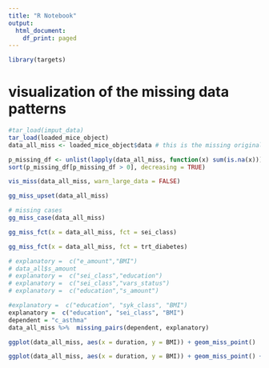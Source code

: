 ```yaml
---
title: "R Notebook"
output:
  html_document:
    df_print: paged
---
```


```r
library(targets)
```


# visualization of the missing data patterns

```r
#tar_load(imput_data)
tar_load(loaded_mice_object)
data_all_miss <- loaded_mice_object$data # this is the missing original data
```


```r
p_missing_df <- unlist(lapply(data_all_miss, function(x) sum(is.na(x))))/nrow(data_all_miss)
sort(p_missing_df[p_missing_df > 0], decreasing = TRUE)
```
```r
vis_miss(data_all_miss, warn_large_data = FALSE)
```

```r
gg_miss_upset(data_all_miss)
```

```r
# missing cases
gg_miss_case(data_all_miss)
```

```r
gg_miss_fct(x = data_all_miss, fct = sei_class)
```

```r
gg_miss_fct(x = data_all_miss, fct = trt_diabetes)
```

<!-- ```{r} -->
<!-- explanatory =  c("asthma_treatmnt","e_amount", "age_group", "poll_exp", "varq10b","smoke_expwork") -->
<!-- dependent = "asthma" -->
<!-- data_all %>%  missing_pairs(dependent, explanatory) -->
<!-- ``` -->

```r
# explanatory =  c("e_amount","BMI")
# data_all$s_amount
# explanatory =  c("sei_class","education")
# explanatory =  c("sei_class","vars_status")
# explanatory =  c("education","s_amount")

#explanatory =  c("education", "syk_class", "BMI")
explanatory =  c("education", "sei_class", "BMI")
dependent = "c_asthma"
data_all_miss %>%  missing_pairs(dependent, explanatory)
```


```r
ggplot(data_all_miss, aes(x = duration, y = BMI)) + geom_miss_point()
```

```r
ggplot(data_all_miss, aes(x = duration, y = BMI)) + geom_miss_point() + facet_wrap(~education)
```



<!-- # visualization after imputation -->

<!-- ```{r} -->
<!-- #tar_load(density_plot) -->
<!-- #density_plot -->
<!-- ``` -->

<!-- ```{r} -->
<!-- stripplot(loaded_mice_object, pch = 20, cex = 1.2) -->
<!-- ``` -->

<!-- ```{r} -->
<!-- df_1 <- data_all_miss %>% select(c(BMI, duration)) %>% rename(varduration_imp = duration) %>% -->
<!--   mutate(varduration_imp = as.logical(ifelse(is.na(varduration_imp),"TRUE","FALSE"))) %>% rownames_to_column() -->
<!-- # SELECT A SPECIFIC SAMPLE -->
<!-- imp_data <- complete(loaded_mice_object, 1) -->
<!-- df_2 <- imp_data %>% select(duration, BMI) %>% rownames_to_column() -->
<!-- df <- left_join(df_1,df_2) -->
<!-- df <- as.data.frame(df) -->
<!-- vars <- c("BMI","duration","varduration_imp") -->
<!-- VIM::marginplot(df[,vars], delimiter="imp", alpha=0.6, pch=c(19)) -->
<!-- ``` -->


<!-- ```{r} -->
<!-- df_1 <- data_all_miss %>% select(c(BMI, age)) %>% rename(BMI_imp = BMI) %>% -->
<!--   mutate(BMI_imp = as.logical(ifelse(is.na(BMI_imp),"TRUE","FALSE"))) %>% rownames_to_column() -->
<!-- df_2 <- imp_data %>% select(age, BMI) %>% rownames_to_column() -->
<!-- df <- left_join(df_1,df_2) -->

<!-- df <- as.data.frame(df) -->
<!-- vars <- c("age", "BMI","BMI_imp") -->
<!-- marginplot(df[,vars], delimiter="imp", alpha=0.6, pch=c(19)) -->
<!-- ``` -->


<!-- ```{r} -->
<!-- df_3 <- data_all_miss %>% select(c(duration, BMI)) %>% rename(BMI_imp = BMI, duration_imp = duration) %>% mutate(BMI_imp = as.logical(ifelse(is.na(BMI_imp),"TRUE","FALSE"))) %>% mutate(duration_imp = as.logical(ifelse(is.na(duration_imp),"TRUE","FALSE"))) %>% rownames_to_column() -->

<!-- df_4 <- imp_data %>% select(duration, BMI) %>% rownames_to_column() -->
<!-- df <- left_join(df_3,df_4) -->

<!-- df <- as.data.frame(df) -->
<!-- #vars <- c("BMI","duration","BMI_imp") -->
<!-- vars <- c("BMI","duration","duration_imp") -->
<!-- #vars <- c("duration","BMI","duration_imp") -->
<!-- # imputting values in sleep dataset using knn -->
<!-- histMiss(df[,vars], delimiter="imp", selection="any") -->
<!-- ``` -->

<!-- ```{r} -->
<!-- pbox(df[,vars], delimiter="imp", pch=c(19)) -->
<!-- pbox(df[,vars], delimiter="imp", selection = "none") -->
<!-- pbox(df[,vars], delimiter="imp", selection = "all") -->
<!-- ``` -->


<!-- ```{r} -->
<!-- #cat_var <- sei_class -->
<!-- df_1 <- data_all_miss %>% select(c(BMI, sei_class)) %>% rename(sei_class_imp = sei_class) %>% -->
<!--   mutate(sei_class_imp = as.logical(ifelse(is.na(sei_class_imp),"TRUE","FALSE"))) %>% rownames_to_column() -->

<!-- df_2 <- imp_data %>% select(sei_class, BMI) %>% rownames_to_column() -->

<!-- df <- left_join(df_1,df_2) -->
<!-- df <- as.data.frame(df) -->
<!-- vars <- c("BMI","sei_class","sei_class_imp") -->
<!-- barMiss(df[,vars], delimiter = "_imp", selection = "any", only.miss = FALSE) -->
<!-- ## -->
<!-- df_1 <- data_all_miss %>% select(c(BMI, syk_class)) %>% rename(syk_class_imp = syk_class) %>% -->
<!--   mutate(syk_class_imp = as.logical(ifelse(is.na(syk_class_imp),"TRUE","FALSE"))) %>% rownames_to_column() -->
<!-- df_2 <- imp_data %>% select(syk_class, BMI) %>% rownames_to_column() -->
<!-- df <- left_join(df_1,df_2) -->
<!-- df <- as.data.frame(df) -->
<!-- vars <- c("BMI","syk_class","syk_class_imp") -->
<!-- barMiss(df[,vars], delimiter = "_imp", selection = "any", only.miss = FALSE) -->
<!-- ``` -->


<!-- ```{r} -->
<!-- # matrixplot(df[,vars], delimiter="_imp", sortby="gender") -->
<!-- matrixplot(df[,vars], delimiter="_imp", sortby="syk_class") -->
<!-- ``` -->


